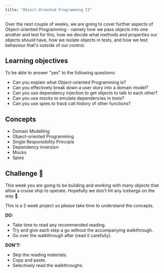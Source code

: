 ```yaml
---
title: "Object-Oriented Programming II"
---
```


Over the next couple of weeks, we are going to cover further aspects of Object-oriented Programming - namely how we pass objects into one another and test for this, how we decide what methods and properties our objects should have, how we isolate objects in tests, and how we test behaviour that's outside of our control.

## Learning objectives

To be able to answer "yes" to the following questions:

- Can you explain what Object-oriented Programming is?
- Can you effectively break down a user story into a domain model?
- Can you use dependency injection to get objects to talk to each other?
- Can you use mocks to emulate dependencies in tests?
- Can you use spies to track call history of other functions?

## Concepts

- Domain Modelling
- Object-oriented Programming
- Single Responsibility Principle
- Dependency inversion 
- Mocks
- Spies

## Challenge 🚢

This week you are going to be building and working with many objects that allow a cruise ship to operate. Hopefully we don't hit any icebergs on the way :eyes:.

This is a 2 week project so please take time to understand the concepts.

**DO:**

* Take time to read any recommended reading.
* Try and give each step a go without the accompanying walkthrough.
* Go over the walkthrough after (read it carefully).

**DON'T:**

* Skip the reading materials.
* Copy and paste.
* Selectively read the walkthroughs.